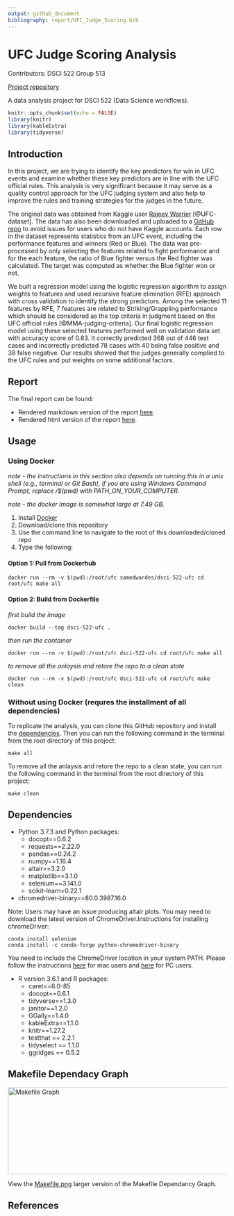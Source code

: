 ```yaml
---
output: github_document
bibliography: report/UFC_Judge_Scoring.bib
---
```


# UFC Judge Scoring Analysis
Contributors: DSCI 522 Group 513

[Project repository](https://github.com/UBC-MDS/DSCI522_group315)


A data analysis project for DSCI 522 (Data Science workflows). 

```r
knitr::opts_chunk$set(echo = FALSE)
library(knitr)
library(kableExtra)
library(tidyverse)
```

## Introduction

In this project, we are trying to identify the key predictors for win in UFC events and examine whether these key predictors are in line with the UFC official rules. This analysis is very significant because it may serve as a quality control approach for the UFC judging system and also help to improve the rules and training strategies for the judges in the future.

The original data was obtained from Kaggle user [Rajeev Warrier](https://www.kaggle.com/rajeevw) [@UFC-dataset]. The data has also been downloaded and uploaded to a [GitHub repo](https://github.com/SamEdwardes/ufc-data) to avoid issues for users who do not have Kaggle accounts. Each row in the dataset represents statistics from an UFC event, including the performance features and winners (Red or Blue). The data was pre-processed by only selecting the features related to fight performance and for the each feature, the ratio of Blue fighter versus the Red fighter was calculated. The target was computed as whether the Blue fighter won or not. 

We built a regression model using the logistic regression algorithm to assign weights to features and used recursive feature elimination (RFE) approach with cross validation to identify the strong predictors. Among the selected 11 features by RFE, 7 features are related to Striking/Grappling performance which should be considered as the top criteria in judgment based on the UFC official rules [@MMA-judging-criteria]. Our final logistic regression model using these selected features performed well on validation data set with accuracy score of 0.83. It correctly predicted 368 out of 446 test cases and incorrectly predicted 78 cases with 40 being false positive and 38 false negative. Our results showed that the judges generally complied to the UFC rules and put weights on some additional factors.


## Report

The final report can be found:

- Rendered markdown version of the report [here](report/report.md).
- Rendered html version of the report [here](https://ubc-mds.github.io/DSCI522_group315/report/report.html).

## Usage

### Using Docker

*note - the instructions in this section also depends on running this in a unix shell (e.g., terminal or Git Bash), if you are using Windows Command Prompt, replace /$(pwd) with PATH_ON_YOUR_COMPUTER.*

*note - the docker image is somewhat large at 7.49 GB.*

1. Install [Docker](https://www.docker.com/get-started)
2. Download/clone this repository
3. Use the command line to navigate to the root of this downloaded/cloned repo
4. Type the following:

#### Option 1: Pull from Dockerhub

```
docker run --rm -v $(pwd):/root/ufc samedwardes/dsci-522-ufc cd root/ufc make all
```

#### Option 2: Build from Dockerfile

*first build the image*

```
docker build --tag dsci-522-ufc . 
```

*then run the container*

```
docker run --rm -v $(pwd):/root/ufc dsci-522-ufc cd root/ufc make all
```

*to remove all the anlaysis and retore the repo to a clean state*

```
docker run --rm -v $(pwd):/root/ufc dsci-522-ufc cd root/ufc make clean
```


### Without using Docker (requres the installment of all dependencies)

To replicate the analysis, you can clone this GitHub repository and install the [dependencies](#dependencies). Then you can run the following command in the terminal from the root directory of this project:

```
make all
```

To remove all the anlaysis and retore the repo to a clean state, you can run the following command in the terminal from the root directory of this project:

```
make clean
```


## Dependencies
- Python 3.7.3 and Python packages:
  - docopt==0.6.2
  - requests==2.22.0
  - pandas==0.24.2
  - numpy==1.16.4
  - altair==3.2.0
  - matplotlib==3.1.0
  - selenium==3.141.0
  - scikit-learn=0.22.1

- chromedriver-binary==80.0.3987.16.0

Note: Users may have an issue producing altair plots. You may need to download the latest version of ChromeDriver.Instructions for installing chromeDriver:

```
conda install selenium
conda install -c conda-forge python-chromedriver-binary
```

You need to include the ChromeDriver location in your system PATH. Please follow the instructions [here](https://www.kenst.com/2015/03/including-the-chromedriver-location-in-macos-system-path/) for mac users and [here](https://www.google.com/search?q=Including+the+ChromeDriver+location+in+PC&oq=Including+the+ChromeDriver+location+in+PC&aqs=chrome..69i57j69i60l2.2395j0j7&sourceid=chrome&ie=UTF-8) for PC users.
  
  
- R version 3.6.1 and R packages:
  - caret==6.0-85
  - docopt==0.6.1
  - tidyverse==1.3.0
  - janitor==1.2.0
  - GGally==1.4.0
  - kableExtra==1.1.0
  - knitr==1.27.2
  - testthat == 2.2.1
  - tidyselect == 1.1.0
  - ggridges == 0.5.2

## Makefile Dependacy Graph
<img src="https://github.com/UBC-MDS/DSCI522_group315/blob/master/Makefile.png?raw=true" alt="Makefile Graph" height="200" width="2000">

View the [Makefile.png](https://github.com/UBC-MDS/DSCI522_group315/blob/master/Makefile.png) larger version of the Makefile Dependancy Graph.

## References